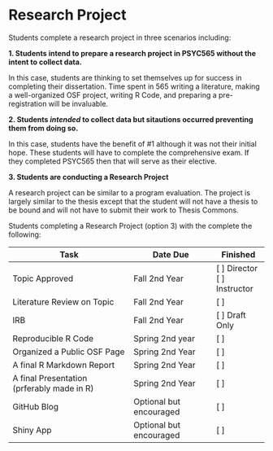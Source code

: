 # Research Project

Students complete a research project in three scenarios including:

**1. Students intend to prepare a research project in PSYC565 without the intent to collect data. ** 

In this case, students are thinking to set themselves up for success in completing their dissertation. Time spent in 565 writing a literature, making a well-organized OSF project, writing R Code, and preparing a pre-registration will be invaluable. 

**2. Students *intended* to collect data but sitautions occurred preventing them from doing so.**

In this case, students have the benefit of #1 although it was not their initial hope.  These students will have to complete the comprehensive exam.  If they completed PSYC565 then that will serve as their elective.

**3. Students are conducting a Research Project**

A research project can be similar to a program evaluation.  The project is largely similar to the thesis except that the student will not have a thesis to be bound and will not have to submit their work to Thesis Commons. 

Students completing a Research Project (option 3) with the complete the following:

| Task           | Date Due | Finished | 
|----------------|---------------|-----------|
| Topic Approved | Fall 2nd Year | [ ] Director<br/>[ ] Instructor |
| Literature Review on Topic | Fall 2nd Year  | [ ]  |
| IRB | Fall 2nd Year | [ ] Draft Only |
| Reproducible R Code | Spring 2nd year | [ ]  |
| Organized a Public OSF Page | Spring 2nd Year | [ ]  |
| A final R Markdown Report | Spring 2nd Year | [ ]  |
| A final Presentation (prferably made in R) | Spring 2nd Year  | [ ]  |
| GitHub Blog | Optional but encouraged | [ ]  |
| Shiny App | Optional but encouraged | [ ]  |





